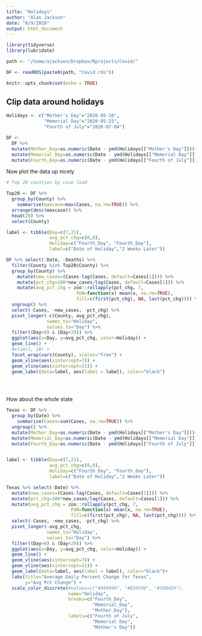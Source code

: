 ```yaml
---
title: "Holidays"
author: "Alan Jackson"
date: "8/9/2020"
output: html_document
---
```


```r
library(tidyverse)
library(lubridate)

path <- "/home/ajackson/Dropbox/Rprojects/Covid/"

DF <- readRDS(paste0(path, "Covid.rds"))

knitr::opts_chunk$set(echo = TRUE)
```

## Clip data around holidays

```r

Holidays <- c("Mother's Day"="2020-05-10",
              "Memorial Day"="2020-05-25",
              "Fourth of July"="2020-07-04")

DF <- 
  DF %>% 
  mutate(Mother_Day=as.numeric(Date - ymd(Holidays[["Mother's Day"]]))+7) %>% 
  mutate(Memorial_Day=as.numeric(Date - ymd(Holidays[["Memorial Day"]]))+7) %>% 
  mutate(Fourth_Day=as.numeric(Date - ymd(Holidays[["Fourth of July"]]))+7)

```

Now plot the data up nicely

```r

# Top 20 counties by case load

Top20 <- DF %>% 
  group_by(County) %>% 
    summarise(maxcase=max(Cases, na.rm=TRUE)) %>% 
  arrange(desc(maxcase)) %>% 
  head(20) %>% 
  select(County)

label <- tibble(Day=c(7,21), 
                avg_pct_chg=c(0,0), 
                Holiday=c("Fourth_Day", "Fourth_Day"),
                label=c("Date of Holiday","2 Weeks Later"))

DF %>% select(-Date, -Deaths) %>% 
  filter(County %in% Top20$County) %>% 
  group_by(County) %>% 
    mutate(new_cases=(Cases-lag(Cases, default=Cases[1]))) %>% 
    mutate(pct_chg=100*new_cases/lag(Cases, default=Cases[1])) %>%
    mutate(avg_pct_chg = zoo::rollapply(pct_chg, 7, 
                          FUN=function(x) mean(x, na.rm=TRUE),
                          fill=c(first(pct_chg), NA, last(pct_chg)))) %>% 
  ungroup() %>%
  select(-Cases, -new_cases, -pct_chg) %>% 
  pivot_longer(-c(County, avg_pct_chg), 
               names_to="Holiday", 
               values_to="Day") %>% 
  filter((Day>0) & (Day<29)) %>% 
  ggplot(aes(x=Day, y=avg_pct_chg, color=Holiday)) +
  geom_line() +
  #xlim(1, 28) +
  facet_wrap(vars(County), scales="free") +
  geom_vline(aes(xintercept=7)) +
  geom_vline(aes(xintercept=21)) +
  geom_label(data=label, aes(label = label), color="black")
  




```
How about the whole state

```r

Texas <- DF %>% 
  group_by(Date) %>% 
    summarise(Cases=sum(Cases, na.rm=TRUE)) %>% 
  ungroup() %>% 
  mutate(Mother_Day=as.numeric(Date - ymd(Holidays[["Mother's Day"]]))+7) %>% 
  mutate(Memorial_Day=as.numeric(Date - ymd(Holidays[["Memorial Day"]]))+7) %>% 
  mutate(Fourth_Day=as.numeric(Date - ymd(Holidays[["Fourth of July"]]))+7)


label <- tibble(Day=c(7,21), 
                avg_pct_chg=c(0,0), 
                Holiday=c("Fourth_Day", "Fourth_Day"),
                label=c("Date of Holiday","2 Weeks Later"))

Texas %>% select(-Date) %>% 
  mutate(new_cases=(Cases-lag(Cases, default=Cases[1]))) %>% 
  mutate(pct_chg=100*new_cases/lag(Cases, default=Cases[1])) %>%
  mutate(avg_pct_chg = zoo::rollapply(pct_chg, 7, 
                        FUN=function(x) mean(x, na.rm=TRUE),
                        fill=c(first(pct_chg), NA, last(pct_chg)))) %>% 
  select(-Cases, -new_cases, -pct_chg) %>% 
  pivot_longer(-avg_pct_chg, 
               names_to="Holiday", 
               values_to="Day") %>% 
  filter((Day>0) & (Day<29)) %>% 
  ggplot(aes(x=Day, y=avg_pct_chg, color=Holiday)) +
  geom_line() +
  geom_vline(aes(xintercept=7)) +
  geom_vline(aes(xintercept=21)) +
  geom_label(data=label, aes(label = label), color="black")+
  labs(title="Average Daily Percent Change for Texas",
       y="Avg Pct Change") +
  scale_color_discrete(#values=c("#999999", "#E69F00", "#56B4E9"), 
                       name="Holiday",
                       breaks=c("Fourth_Day", 
                                "Memorial_Day", 
                                "Mother_Day"),
                       labels=c("Fourth of July", 
                                "Memorial Day", 
                                "Mother's Day"))
  

```


